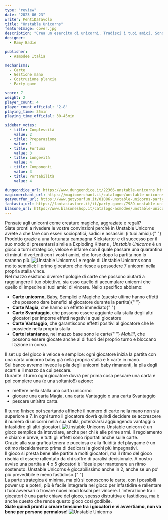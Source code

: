 ```yaml
---
type: "review"
date: "2023-06-23"
writer: PentiDaTavolo
title: "Unstable Unicorns"
featureImage: cover.jpg
description: "Crea un esercito di unicorni. Tradisci i tuoi amici. Sono gli unicorni i tuoi amici adesso."
designer:
  - Ramy Badie

publisher:
  - Asmodee Italia

mechanisms:
  - Carte
  - Gestione mano
  - Costruzione plancia
  - Party game

score: 7
weight: 2
player_count: 4
player_count_official: "2-8"
playing_time: 35min
playing_time_official: 30-45min

sidebar_votes:
  - title: Complessità
    value: 2
  - title: Preparazione
    value: 1
  - title: Fortuna
    value: 3
  - title: Longevità
    value: 4
  - title: Componenti
    value: 3
  - title: Portabilità
    value: 4

dungeondice_url: https://www.dungeondice.it/22366-unstable-unicorns.html
magicmerchant_url: https://magicmerchant.it/catalogue/unstable-unicorns-47909/
getyourfun_url: https://www.getyourfun.it/01086-unstable-unicorns-party-game.html
fantasia_url: https://fantasiastore.it/it/party-games/7989-unstable-unicorns.html
blasone_url: https://www.blasoneshop.it/catalogo-asmodee/unstable-unicorns-72-50
---
```


<Setting>
  Pensate agli unicorni come creature magiche, aggraziate e regali?
  <br />
  Siate pronti a rivedere le vostre convinzioni perché in Unstable Unicorns
  avrete a che fare con esseri sociopatici, sadici e assassini (i tuoi amici).{" "}
  <br />
  Prodotto grazie a una fortunata campagna Kickstarter e di successo per il suo modo
  di presentarsi simile a <Link to="/reviews/exploding-kittens/">
    Exploding Kittens
  </Link>, <em>Unstable Unicorns</em> è un gioco a turni strategico, veloce e infame
  con il quale passare una quarantina di minuti divertenti con i vostri amici, che
  forse dopo la partita non lo saranno più.
</Setting>

<img src="./game1.jpg" alt="Unstable Unicorns" />

<Rules>
  Le regole di Unstable Unicorns sono molto semplici: il primo giocatore che
  riesce a possedere 7 unicorni nella propria stalla vince.
  <br />
  Nel mazzo esistono diverse tipologie di carte che possono aiutarti a
  raggiungere il tuo obiettivo, sia esso quello di accumulare unicorni che
  quello di impedire ai tuoi amici di vincere. Nello specifico abbiamo: <br />
  <ul>
    <li>
      <strong>Carte unicorno,</strong> Baby, Semplici e Magiche (queste ultime
      hanno effetti che possono dare benefici al giocatore durante la
      partita){" "}
    </li>
    <li>
      <strong>Carte Magia</strong>, che hanno un effetto immediato{" "}
    </li>
    <li>
      <strong>Carte Svantaggio</strong>, che possono essere aggiunte alla stalla
      degli altri giocatori per imporre effetti negativi a quel giocatore
    </li>
    <li>
      <strong>Carte Vantaggio</strong>, che garantiscono effetti positivi al
      giocatore che le possiede nella propria stalla
    </li>
    <li>
      <strong>Carte istantanee</strong>, nel mazzo base sono le carte{" "}
      <em>Mahiii!</em>, che possono essere giocate anche al di fuori del proprio
      turno e bloccano l’azione in corso.
    </li>
  </ul>
  Il set up del gioco è veloce e semplice: ogni giocatore inizia la partita con
  una carta unicorno baby già nella propria stalla e 5 carte in mano.
  <br />
  Sul banco avremo invece la pila degli unicorni baby rimanenti, la pila degli
  scarti e il mazzo da cui pescare. <br />
  Durante il turno ogni giocatore dovrà per prima cosa pescare una carta e poi compiere
  una (e una soltanto!!) azione: <br />
  <ul>
    <li>mettere nella stalla una carta unicorno</li>
    <li>giocare una carta Magia, una carta Vantaggio o una carta Svantaggio</li>
    <li>pescare un’altra carta.</li>
  </ul>
  Il turno finisce poi scartando affinché il numero di carte nella mano non sia superiore
  a 7. In ogni turno il giocatore dovrà quindi decidere se accrescere il numero di
  unicorni nella sua stalla, potenziarsi aggiungendo vantaggi o infastidire gli altri
  giocatori.
</Rules>

<img src="./game2.jpg" alt="Unstable Unicorns" />

<Feedback>
  Unstable unicorn è un gioco semplice da intavolare, anche per chi è alle prime
  armi. Il regolamento è chiaro e breve, e tutti gli effetti sono riportati
  anche sulle carte.
  <br />
  Grazie alla sua grafica tenera e pucciosa e alla fluidità del playgame è un
  ottimo riscaldamento prima di dedicarsi a giochi più impegnativi. <br />
  Il gioco si presta bene alle partite a molti giocatori, ma il ritmo del gioco rischia
  di essere rallentato da chi soffre di paralisi decisionale. A nostro avviso una
  partita a 4 o 5 giocatori è l’ideale per mantenere un ritmo sostenuto. Unstable
  Unicorns è giocabilissimo anche in 2, anche se un po’ più prevedibile e meno fastidioso.{" "}
  <br />
  La parte strategica è minima, ma più si conoscono le carte, con i possibili
  power up e poteri, più è facile integrarla nel gioco per infastidire e
  rallentare i tuoi avversari o trovare nuovi modi loschi per vincere.
  L’interazione tra i giocatori è una parte chiave del gioco, spesso distruttiva
  e fastidiosa, ma è anche questo che rende questo gioco così godibile.
  <br />
  <strong>
    Siate quindi pronti a creare tensione tra i giocatori e vi avvertiamo, non
    va bene per persone permalose!
  </strong>
</Feedback>

<img src="./game3.jpg" alt="Unstable Unicorns" />
